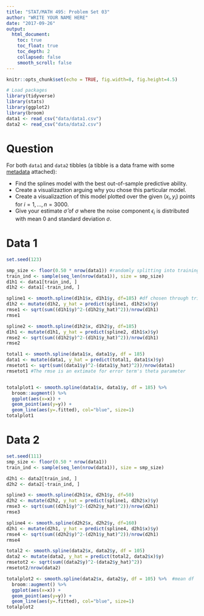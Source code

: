 ```yaml
---
title: "STAT/MATH 495: Problem Set 03"
author: "WRITE YOUR NAME HERE"
date: "2017-09-26"
output:
  html_document:
    toc: true
    toc_float: true
    toc_depth: 2
    collapsed: false
    smooth_scroll: false
---
```


```r
knitr::opts_chunk$set(echo = TRUE, fig.width=8, fig.height=4.5)

# Load packages
library(tidyverse)
library(stats)
library(ggplot2)
library(broom)
data1 <- read_csv("data/data1.csv")
data2 <- read_csv("data/data2.csv")
```


# Question

For both `data1` and `data2` tibbles (a tibble is a data frame with some
[metadata](https://blog.rstudio.com/2016/03/24/tibble-1-0-0#tibbles-vs-data-frames) attached):

* Find the splines model with the best out-of-sample predictive ability.
* Create a visualizaztion arguing why you chose this particular model.
* Create a visualizaztion of this model plotted over the given $(x_i, y_i)$ points for $i=1,\ldots,n=3000$.
* Give your estimate $\widehat{\sigma}$ of $\sigma$ where the noise component $\epsilon_i$ is distributed with mean 0 and standard deviation $\sigma$.


# Data 1

```r

set.seed(123)

smp_size <- floor(0.50 * nrow(data1)) #randomly splitting into training and test sets
train_ind <- sample(seq_len(nrow(data1)), size = smp_size)
d1h1 <- data1[train_ind, ]
d1h2 <- data1[-train_ind, ]

spline1 <- smooth.spline(d1h1$x, d1h1$y, df=185) #df chosen through trial and error, minimizing rmse
d1h2 <- mutate(d1h2, y_hat = predict(spline1, d1h2$x)$y)
rmse1 <- sqrt(sum((d1h1$y)^2-(d1h2$y_hat)^2))/nrow(d1h1)
rmse1

spline2 <- smooth.spline(d1h2$x, d1h2$y, df=185) 
d1h1 <- mutate(d1h1, y_hat = predict(spline2, d1h1$x)$y)
rmse2 <- sqrt(sum((d1h2$y)^2-(d1h1$y_hat)^2))/nrow(d1h1)
rmse2

total1 <- smooth.spline(data1$x, data1$y, df = 185)
data1 <- mutate(data1, y_hat = predict(total1, data1$x)$y)
rmsetot1 <- sqrt(sum((data1$y)^2-(data1$y_hat)^2))/nrow(data1)
rmsetot1 #The rmse is an extimate for error term's theta parameter


totalplot1 <- smooth.spline(data1$x, data1$y, df = 185) %>% 
  broom::augment() %>% 
  ggplot(aes(x=x)) +
  geom_point(aes(y=y)) +
  geom_line(aes(y=.fitted), col="blue", size=1)
totalplot1

```

# Data 2

```r
set.seed(111)
smp_size <- floor(0.50 * nrow(data1))
train_ind <- sample(seq_len(nrow(data1)), size = smp_size)

d2h1 <- data2[train_ind, ]
d2h2 <- data2[-train_ind, ]

spline3 <- smooth.spline(d2h1$x, d2h1$y, df=50)
d2h2 <- mutate(d2h2, y_hat = predict(spline1, d2h2$x)$y)
rmse3 <- sqrt(sum((d2h1$y)^2-(d2h2$y_hat)^2))/nrow(d2h1)
rmse3

spline4 <- smooth.spline(d2h2$x, d2h2$y, df=160)
d2h1 <- mutate(d2h1, y_hat = predict(spline4, d2h1$x)$y)
rmse4 <- sqrt(sum((d2h2$y)^2-(d2h1$y_hat)^2))/nrow(d2h1)
rmse4

total2 <- smooth.spline(data2$x, data2$y, df = 105)
data2 <- mutate(data2, y_hat = predict(total2, data2$x)$y)
rmsetot2 <- sqrt(sum((data2$y)^2-(data2$y_hat)^2))
rmsetot2/nrow(data2) 

totalplot2 <- smooth.spline(data2$x, data2$y, df = 105) %>%  #mean df 
  broom::augment() %>% 
  ggplot(aes(x=x)) +
  geom_point(aes(y=y)) +
  geom_line(aes(y=.fitted), col="blue", size=1)
totalplot2

```

